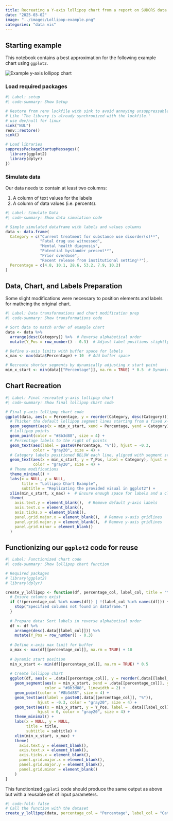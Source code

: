```yaml
---
title: Recreating a Y-axis lollipop chart from a report on SUDORS data
date: "2025-03-02"
image: "../images/Lollipop-example.png"
categories: "data vis"
---
```


## Starting example
This notebook contains a best approximation for the following example chart using `ggplot2`.

<p align="left">
  <img src="../images/Lollipop-example.png" alt="Example y-axis lollipop chart">
</p>


### Load required packages

```r
#| Label: setup
#| code-summary: Show Setup

# Restore from renv lockfile with sink to avoid annoying unsuppressable messages
# Like 'The library is already synchronized with the lockfile.'
# use dev/null for linux
sink("NUL")
renv::restore()
sink()

# Load libraries
suppressPackageStartupMessages({
  library(ggplot2)
  library(dplyr)
})
```

### Simulate data
Our data needs to contain at least two columns:

1. A column of text values for the labels
2. A column of data values (i.e. percents).

```r
#| Label: Simulate Data
#| code-summary: Show data simulation code

# Simple simulated dataframe with labels and values columns
data <- data.frame(
  Category = c("Current treatment for substance use disorder(s)¹¹",
               "Fatal drug use witnessed",
               "Mental health diagnosis",
               "Potential bystander present¹²",
               "Prior overdose",
               "Recent release from institutional setting¹³"),
  Percentage = c(4.8, 10.1, 28.6, 53.2, 7.9, 10.2)
)
```

## Data, Chart, and Labels Preparation
Some slight modifications were necessary to position elements and labels for mathcing the original chart.

```r
#| Label: Data transformations and chart modification prep
#| code-summary: Show transformations code

# Sort data to match order of example chart
data <- data %>%
  arrange(desc(Category)) %>%  # Reverse alphabetical order
  mutate(Y_Pos = row_number() - 0.3)  # Adjust label positions slightly downward

# Define x-axis limits with buffer space for labels
x_max <- max(data$Percentage) + 10  # Add buffer space

# Recreate shorter segments by dynamically adjusting x start point
min_x_start <- min(data[["Percentage"]], na.rm = TRUE) * 0.5  # Dynamic start position
```

## Chart Recreation

```r
#| Label: Final recreated y-axis lollipop chart
#| code-summary: Show final lollipop chart code

# Final y-axis lollipop chart code
ggplot(data, aes(x = Percentage, y = reorder(Category, desc(Category)))) +
  # Thicker tha default lollipop segment lines starting from a fixed x-location
  geom_segment(aes(x = min_x_start, xend = Percentage, yend = Category), color = "#8b3d88", linewidth = 2) +
  # Lollipop points
  geom_point(color = "#8b3d88", size = 4) +
  # Percentage labels to the right of points
  geom_text(aes(label = paste0(Percentage, "%")), hjust = -0.3, 
            color = "gray20", size = 4) +
  # Category labels positioned BELOW each line, aligned with segment start
  geom_text(aes(x = min_x_start, y = Y_Pos, label = Category), hjust = 0, 
            color = "gray20", size = 4) +
  # Theme modifications
  theme_minimal() +
  labs(x = NULL, y = NULL, 
       title = "Lollipop Chart Example",
       subtitle = "Replicating the provided visual in ggplot2") +
  xlim(min_x_start, x_max) +  # Ensure enough space for labels and a clean cutoff
  theme(
    axis.text.y = element_blank(),  # Remove default y-axis labels
    axis.text.x = element_blank(), 
    axis.ticks.x = element_blank(), 
    panel.grid.major.x = element_blank(),  # Remove x-axis gridlines
    panel.grid.major.y = element_blank(),  # Remove y-axis gridlines
    panel.grid.minor = element_blank()
  )
```

## Functionizing our `ggplot2` code for reuse

```r
#| Label: Functionized chart code
#| code-summary: Show lollipop chart function

# Required packages
# library(ggplot2)
# library(dplyr)

create_y_lollipop <- function(df, percentage_col, label_col, title = "Y-axis Lollipop Chart", subtitle = "Generated dynamically from input dataframe") {
  # Ensure columns exist
  if (!(percentage_col %in% names(df)) | !(label_col %in% names(df))) {
    stop("Specified columns not found in dataframe.")
  }
  
  # Prepare data: Sort labels in reverse alphabetical order
  df <- df %>%
    arrange(desc(.data[[label_col]])) %>%
    mutate(Y_Pos = row_number() - 0.3)
  
  # Define x-axis max limit for buffer
  x_max <- max(df[[percentage_col]], na.rm = TRUE) + 10
  
  # Dynamic start position
  min_x_start <- min(df[[percentage_col]], na.rm = TRUE) * 0.5  
  
  # Create lollipop chart
  ggplot(df, aes(x = .data[[percentage_col]], y = reorder(.data[[label_col]], desc(.data[[label_col]])))) +
    geom_segment(aes(x = min_x_start, xend = .data[[percentage_col]], yend = .data[[label_col]]), 
                 color = "#8b3d88", linewidth = 2) +
    geom_point(color = "#8b3d88", size = 4) +
    geom_text(aes(label = paste0(.data[[percentage_col]], "%")), 
              hjust = -0.3, color = "gray20", size = 4) +
    geom_text(aes(x = min_x_start, y = Y_Pos, label = .data[[label_col]]), 
              hjust = 0, color = "gray20", size = 4) +
    theme_minimal() +
    labs(x = NULL, y = NULL, 
         title = title,
         subtitle = subtitle) +
    xlim(min_x_start, x_max) +
    theme(
      axis.text.y = element_blank(),
      axis.text.x = element_blank(),
      axis.ticks.x = element_blank(),
      panel.grid.major.x = element_blank(),
      panel.grid.major.y = element_blank(),
      panel.grid.minor = element_blank()
    )
}
```

This functionized `ggplot2` code should produce the same output as above but with a reusable set of input parameters.

```r
#| code-fold: false
# Call the function with the dataset
create_y_lollipop(data, percentage_col = "Percentage", label_col = "Category")
```

